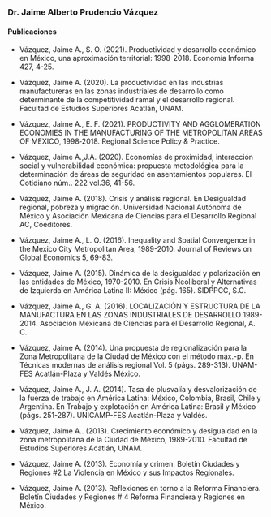 <body>
  <div class="main">
  
### Dr. Jaime Alberto Prudencio Vázquez
  
#### Publicaciones
  
- Vázquez, Jaime A., S. O. (2021). Productividad y desarrollo económico en México, una aproximación territorial: 1998-2018. Economía Informa 427, 4-25.
- Vázquez, Jaime A. (2020). La productividad en las industrias manufactureras en las zonas industriales de desarrollo como determinante de la competitividad ramal y el desarrollo regional. Facultad de Estudios Superiores Acatlán, UNAM.
- Vázquez, Jaime A., E. F. (2021). PRODUCTIVITY AND AGGLOMERATION ECONOMIES IN THE MANUFACTURING OF THE METROPOLITAN AREAS OF MEXICO, 1998‐2018. Regional Science Policy & Practice.
- Vázquez, Jaime A.,J.A. (2020). Economías de proximidad, interacción social y vulnerabilidad económica: propuesta metodológica para la determinación de áreas de seguridad en asentamientos populares. El Cotidiano núm.. 222 vol.36, 41-56.
- Vázquez, Jaime A. (2018). Crisis y análisis regional. En Desigualdad regional, pobreza y migración. Universidad Nacional Autónoma de México y Asociación Mexicana de Ciencias para el Desarrollo Regional AC, Coeditores.
- Vázquez, Jaime A., L. Q. (2016). Inequality and Spatial Convergence in the Mexico City Metropolitan Area, 1989-2010. Journal of Reviews on Global Economics 5, 69-83.
- Vázquez, Jaime A. (2015). Dinámica de la desigualdad y polarización en las entidades de México, 1970-2010. En Crisis Neoliberal y Alternativas de Izquierda en América Latina II: México (pág. 165). SIDPPCC, S.C.
- Vázquez, Jaime A., G. A. (2016). LOCALIZACIÓN Y ESTRUCTURA DE LA MANUFACTURA EN LAS ZONAS INDUSTRIALES DE DESARROLLO 1989-2014. Asociación Mexicana de Ciencias para el Desarrollo Regional, A. C.
- Vázquez, Jaime A. (2014). Una propuesta de regionalización para la Zona Metropolitana de la Ciudad de México con el método máx.-p. En Técnicas modernas de análisis regional Vol. 5 (págs. 289-313). UNAM-FES Acatlán-Plaza y Valdés México.
- Vázquez, Jaime A., J. A. (2014). Tasa de plusvalía y desvalorización de la fuerza de trabajo en América Latina: México, Colombia, Brasil, Chile y Argentina. En Trabajo y explotación en América Latina: Brasil y México (págs. 251-287). UNICAMP-FES Acatlán-Plaza y Valdés.
- Vázquez, Jaime A.. (2013). Crecimiento económico y desigualdad en la zona metropolitana de la Ciudad de México, 1989-2010. Facultad de Estudios Superiores Acatlán, UNAM.
- Vázquez, Jaime A. (2013). Economía y crimen. Boletín Ciudades y Regiones #2 La Violencia en México y sus Impactos Regionales.
- Vázquez, Jaime A. (2013). Reflexiones en torno a la Reforma Financiera. Boletín Ciudades y Regiones # 4 Reforma Financiera y Regiones en México.

  </div>
</body>
